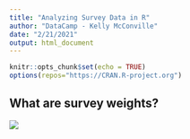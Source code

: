 ---
title: "Analyzing Survey Data in R"
author: "DataCamp - Kelly McConville"
date: "2/21/2021"
output: html_document
---

```{r setup, include=FALSE}
knitr::opts_chunk$set(echo = TRUE)
options(repos="https://CRAN.R-project.org")
```

## What are survey weights?






![](_images/2014.png)



